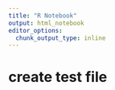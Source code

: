 ```yaml
---
title: "R Notebook"
output: html_notebook
editor_options: 
  chunk_output_type: inline
---
```


# create test file

